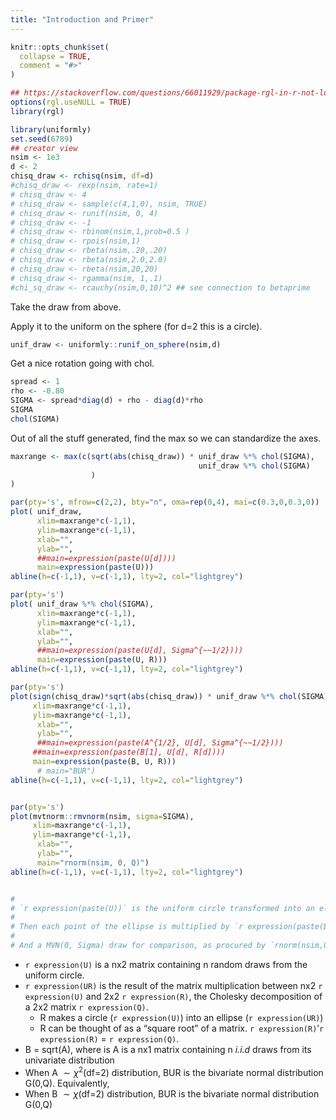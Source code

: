 ```yaml
---
title: "Introduction and Primer"
---
```


```r
knitr::opts_chunk$set(
  collapse = TRUE,
  comment = "#>"
)

## https://stackoverflow.com/questions/66011929/package-rgl-in-r-not-loading-in-mac-os/66127391#66127391
options(rgl.useNULL = TRUE)
library(rgl)

```

```r
library(uniformly)
set.seed(6789)
## creator view
nsim <- 1e3
d <- 2
chisq_draw <- rchisq(nsim, df=d)
#chisq_draw <- rexp(nsim, rate=1)
# chisq_draw <- 4
# chisq_draw <- sample(c(4,1,0), nsim, TRUE)
# chisq_draw <- runif(nsim, 0, 4)
# chisq_draw <- -1
# chisq_draw <- rbinom(nsim,1,prob=0.5 )
# chisq_draw <- rpois(nsim,1)
# chisq_draw <- rbeta(nsim,.20,.20)
# chisq_draw <- rbeta(nsim,2.0,2.0)
# chisq_draw <- rbeta(nsim,20,20)
# chisq_draw <- rgamma(nsim, 1,.1)
#chi_sq_draw <- rcauchy(nsim,0,10)^2 ## see connection to betaprime
```

Take the draw from above.


Apply it to the uniform on the sphere (for d=2 this is a circle).

```r
unif_draw <- uniformly::runif_on_sphere(nsim,d)
```

Get a nice rotation going with chol.

```r
spread <- 1
rho <- -0.80
SIGMA <- spread*diag(d) + rho - diag(d)*rho
SIGMA
chol(SIGMA)
```

Out of all the stuff generated, find the max so we can standardize the axes.

```r
maxrange <- max(c(sqrt(abs(chisq_draw)) * unif_draw %*% chol(SIGMA),
                                          unif_draw %*% chol(SIGMA)
                  )
)


```



```r
par(pty='s', mfrow=c(2,2), bty="n", oma=rep(0,4), mai=c(0.3,0,0.3,0))
plot( unif_draw, 
      xlim=maxrange*c(-1,1),
      ylim=maxrange*c(-1,1),
      xlab="",
      ylab="",
      ##main=expression(paste(U[d])))
      main=expression(paste(U)))
abline(h=c(-1,1), v=c(-1,1), lty=2, col="lightgrey")

par(pty='s')
plot( unif_draw %*% chol(SIGMA), 
      xlim=maxrange*c(-1,1),
      ylim=maxrange*c(-1,1),
      xlab="",
      ylab="",
      ##main=expression(paste(U[d], Sigma^{~~1/2})))
      main=expression(paste(U, R)))
abline(h=c(-1,1), v=c(-1,1), lty=2, col="lightgrey")

par(pty='s')
plot(sign(chisq_draw)*sqrt(abs(chisq_draw)) * unif_draw %*% chol(SIGMA), 
     xlim=maxrange*c(-1,1),
     ylim=maxrange*c(-1,1),
      xlab="",
      ylab="",
      ##main=expression(paste(A^{1/2}, U[d], Sigma^{~~1/2})))
     ##main=expression(paste(B[1], U[d], R[d])))
     main=expression(paste(B, U, R)))
      # main="BUR")
abline(h=c(-1,1), v=c(-1,1), lty=2, col="lightgrey")


par(pty='s')
plot(mvtnorm::rmvnorm(nsim, sigma=SIGMA),
     xlim=maxrange*c(-1,1),
     ylim=maxrange*c(-1,1),
      xlab="",
      ylab="",
      main="rnorm(nsim, 0, Q)")
abline(h=c(-1,1), v=c(-1,1), lty=2, col="lightgrey")


# 
# `r expression(paste(U))` is the uniform circle transformed into an ellipse `r expression(paste(U,R))`, where `r expression(R)`=$\Sigma^{1/2}$ = (R-code: `chol(SIGMA)`).
# 
# Then each point of the ellipse is multiplied by `r expression(paste(B))`= `r expression(paste(A^{1/2}))`, the square root of the random draw from distribution `r expression(paste(A))`.
# 
# And a MVN(0, Sigma) draw for comparison, as procured by `rnorm(nsim,0,SIGMA)`.

```


  * `r expression(U)` is a nx2 matrix containing n random draws from the uniform circle.
  * `r expression(UR)` is the result of the matrix multiplication between nx2 `r expression(U)` and 2x2 `r expression(R)`, the Cholesky decomposition of a 2x2 matrix `r expression(Q)`.
    * R makes a circle (`r expression(U)`) into an ellipse (`r expression(UR)`)
    * R can be thought of as a "square root" of a matrix. `r expression(R)`'`r expression(R)` = `r expression(Q)`.
  * B = sqrt(A), where is A is a nx1 matrix containing n *i.i.d* draws from its univariate distribution
  * When A $\sim \chi^2$(df=2) distribution, BUR is the bivariate normal distribution G(0,Q). Equivalently,
  * When B $\sim \chi$(df=2) distribution, BUR is the bivariate normal distribution G(0,Q)
